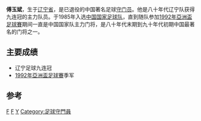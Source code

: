 {{Football player infobox
| playername =傅玉斌
| image    = 
| fullname =傅玉斌
| englishfullname =Fu Yubin
| nickname =
| dateofbirth ={{birth date and age|1963|8|9}}
| height= {{height|m=1.78}}
| countryofbirth = {{CHN}}
| cityofbirth = [[辽宁省|辽宁省]]
| currentclub  = 
| position =守门员
| youthyears =
| youthclubs =辽宁队
| years = 1983-93<br>1994
| clubs = 辽宁队<br>[[辽宁宏运|辽宁远东]]
| caps(goals)=  <br />1(0)
| manageryears = 
| managerclubs = 
| nationalyears =1985-1992
| nationalteam ={{fb|CHN}}
| nationalcaps(goals)= 15 (0)
| medaltemplates = {{MedalCountry|{{CHN}}}}
                   {{MedalCompetition|[[1992年亞洲盃足球賽|1992年亞洲盃足球賽]]}}
                   {{MedalBronze|[[1992年亞洲盃足球賽|1992年亞洲盃足球賽]]}}
}}

'''傅玉斌'''{{BD|1963年|8月9日|catIdx=O}}，生于[[辽宁省|辽宁省]]，是已退役的中国著名足球[[守门员|守门员]]。他是八十年代辽宁队获得九连冠的主力队员。于1985年入选[[中国国家足球队|中国国家足球队]]，直到随队参加[[1992年亞洲盃足球賽|1992年亞洲盃足球賽]]期间一直是中国国家队主力门将，是八十年代末期到九十年代初期中国最著名的门将之一。
==主要成绩==
*辽宁足球九连冠
*[[1992年亞洲盃足球賽|1992年亞洲盃足球賽]]季军

==参考==
{{reflist}}
 {{1992年亚洲杯足球赛中国参赛名单}}
{{DEFAULTSORT:Fu, Yubin}}
[[Category:辽宁籍足球运动员|F]]
[[Category:中国国家足球队运动员|F]]
[[Category:傅姓|Y]]
[[Category:足球守門員|Category:足球守門員]]